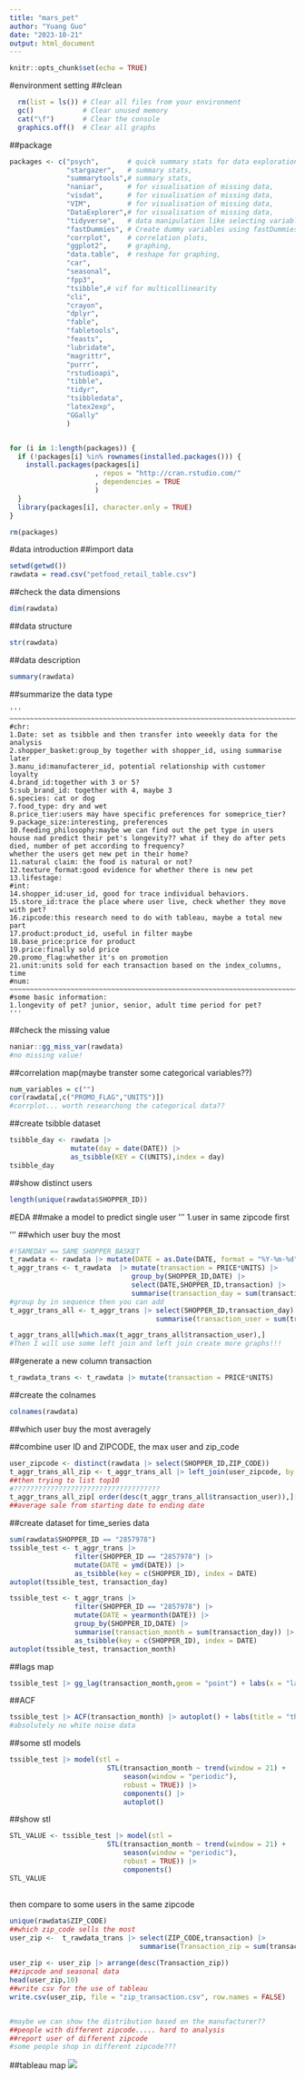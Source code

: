 ---
title: "mars_pet"
author: "Yuang Guo"
date: "2023-10-21"
output: html_document
---

```{r setup, include=FALSE}
knitr::opts_chunk$set(echo = TRUE)
```
#environment setting
##clean
```{r}

  rm(list = ls()) # Clear all files from your environment
  gc()            # Clear unused memory
  cat("\f")       # Clear the console
  graphics.off()  # Clear all graphs
```

##package
```{r}
packages <- c("psych",       # quick summary stats for data exploration,
              "stargazer",   # summary stats,
              "summarytools",# summary stats,
              "naniar",      # for visualisation of missing data,
              "visdat",      # for visualisation of missing data,
              "VIM",         # for visualisation of missing data,
              "DataExplorer",# for visualisation of missing data,
              "tidyverse",   # data manipulation like selecting variables,
              "fastDummies", # Create dummy variables using fastDummies,
              "corrplot",    # correlation plots,
              "ggplot2",     # graphing,
              "data.table",  # reshape for graphing, 
              "car",
              "seasonal",
              "fpp3",
              "tsibble",# vif for multicollinearity
              "cli",
              "crayon",
              "dplyr",
              "fable",
              "fabletools",
              "feasts",
              "lubridate",
              "magrittr",
              "purrr",
              "rstudioapi",
              "tibble",
              "tidyr",
              "tsibbledata",
              "latex2exp",
              "GGally"
              )


for (i in 1:length(packages)) {
  if (!packages[i] %in% rownames(installed.packages())) {
    install.packages(packages[i]
                     , repos = "http://cran.rstudio.com/"
                     , dependencies = TRUE
                     )
  }
  library(packages[i], character.only = TRUE)
}

rm(packages)
```

#data introduction
##import data
```{r}
setwd(getwd())
rawdata = read.csv("petfood_retail_table.csv")
```

##check the data dimensions
```{r}
dim(rawdata)
```

##data structure
```{r}
str(rawdata)
```

##data description
```{r}
summary(rawdata)
```

##summarize the data type
```
'''
~~~~~~~~~~~~~~~~~~~~~~~~~~~~~~~~~~~~~~~~~~~~~~~~~~~~~~~~~~~~~~~~~~~~~~~~~~~~~~~
#chr: 
1.Date: set as tsibble and then transfer into weeekly data for the analysis
2.shopper_basket:group_by together with shopper_id, using summarise later
3.manu_id:manufacterer_id, potential relationship with customer loyalty
4.brand_id:together with 3 or 5?
5:sub_brand_id: together with 4, maybe 3
6.species: cat or dog
7.food_type: dry and wet
8.price_tier:users may have specific preferences for someprice_tier?
9.package_size:interesting, preferences
10.feeding_philosophy:maybe we can find out the pet type in users house nad predict their pet's longevity?? what if they do after pets died, number of pet according to frequency?
whether the users get new pet in their home?
11.natural claim: the food is natural or not?
12.texture_format:good evidence for whether there is new pet
13.lifestage:
#int:
14.shopper_id:user_id, good for trace individual behaviors.
15.store_id:trace the place where user live, check whether they move with pet?
16.zipcode:this research need to do with tableau, maybe a total new part
17.product:product_id, useful in filter maybe
18.base_price:price for product
19.price:finally sold price
20.promo_flag:whether it's on promotion
21.unit:units sold for each transaction based on the index_columns, time
#num:
~~~~~~~~~~~~~~~~~~~~~~~~~~~~~~~~~~~~~~~~~~~~~~~~~~~~~~~~~~~~~~~~~~~~~~~~~~~~~~~~
#some basic information: 
1.longevity of pet? junior, senior, adult time period for pet?
'''
```
##check the missing value
```{r}
naniar::gg_miss_var(rawdata)
#no missing value!
```

##correlation map(maybe transter some categorical variables??)
```{r}
num_variables = c("")
cor(rawdata[,c("PROMO_FLAG","UNITS")])
#corrplot... worth researchong the categorical data??
```


##create tsibble dataset
```{r eval=FALSE, include=FALSE}
tsibble_day <- rawdata |>
               mutate(day = date(DATE)) |>
               as_tsibble(KEY = C(UNITS),index = day) 
tsibble_day
```
##show distinct users
```{r}
length(unique(rawdata$SHOPPER_ID))
```
#EDA
##make a model to predict single user
'''
1.user in same zipcode first

'''
##which user buy the most
```{r}
#!SAMEDAY == SAME SHOPPER_BASKET
t_rawdata <- rawdata |> mutate(DATE = as.Date(DATE, format = "%Y-%m-%d" ))
t_aggr_trans <- t_rawdata  |> mutate(transaction = PRICE*UNITS) |>                              
                              group_by(SHOPPER_ID,DATE) |>
                              select(DATE,SHOPPER_ID,transaction) |>
                              summarise(transaction_day = sum(transaction))
#group by in sequence then you can add
t_aggr_trans_all <- t_aggr_trans |> select(SHOPPER_ID,transaction_day) |>
                                    summarise(transaction_user = sum(transaction_day))

t_aggr_trans_all[which.max(t_aggr_trans_all$transaction_user),]
#Then I will use some left join and left join create more graphs!!!
```

##generate a new column transaction
```{r}
t_rawdata_trans <- t_rawdata |> mutate(transaction = PRICE*UNITS)
```

##create the colnames
```{r}
colnames(rawdata)
```


##which user buy the most averagely

##combine user ID and ZIPCODE, the max user and zip_code
```{r}
user_zipcode <- distinct(rawdata |> select(SHOPPER_ID,ZIP_CODE))
t_aggr_trans_all_zip <- t_aggr_trans_all |> left_join(user_zipcode, by = "SHOPPER_ID")
##then trying to list top10
#????????????????????????????????????
t_aggr_trans_all_zip[ order(desc(t_aggr_trans_all$transaction_user)),][1:10,]
##average sale from starting date to ending date
```
##create dataset for time_series data
```{r}
sum(rawdata$SHOPPER_ID == "2857978")
tssible_test <- t_aggr_trans |> 
                filter(SHOPPER_ID == "2857978") |>
                mutate(DATE = ymd(DATE)) |>
                as_tsibble(key = c(SHOPPER_ID), index = DATE)
autoplot(tssible_test, transaction_day)                               
```

```{r}
tssible_test <- t_aggr_trans |> 
                filter(SHOPPER_ID == "2857978") |>
                mutate(DATE = yearmonth(DATE)) |>
                group_by(SHOPPER_ID,DATE) |>
                summarise(transaction_month = sum(transaction_day)) |> 
                as_tsibble(key = c(SHOPPER_ID), index = DATE)
autoplot(tssible_test, transaction_month)
```

##lags map
```{r}
tssible_test |> gg_lag(transaction_month,geom = "point") + labs(x = "lag(transaction_month,k)")
```

##ACF
```{r}
tssible_test |> ACF(transaction_month) |> autoplot() + labs(title = "the user spent most")
#absolutely no white noise data
```


##some stl models
```{r}
tssible_test |> model(stl = 
                        STL(transaction_month ~ trend(window = 21) + 
                            season(window = "periodic"),
                            robust = TRUE)) |>
                            components() |> 
                            autoplot()
```
##show stl
```{r}
STL_VALUE <- tssible_test |> model(stl = 
                        STL(transaction_month ~ trend(window = 21) + 
                            season(window = "periodic"),
                            robust = TRUE)) |>
                            components()
STL_VALUE
```

##
then compare to some users in the same zipcode
```{r}
unique(rawdata$ZIP_CODE)
##which zip_code sells the most
user_zip <-  t_rawdata_trans |> select(ZIP_CODE,transaction) |>                                                                  group_by(ZIP_CODE) |>
                                summarise(Transaction_zip = sum(transaction))
                                
user_zip <- user_zip |> arrange(desc(Transaction_zip))
##zipcode and seasonal data
head(user_zip,10)
##write csv for the use of tableau
write.csv(user_zip, file = "zip_transaction.csv", row.names = FALSE)


#maybe we can show the distribution based on the manufacturer??
##people with different zipcode..... hard to analysis
##report user of different zipcode
#some people shop in different zipcode???
```

##tableau map
![](zip_and_transaction_total.png)



